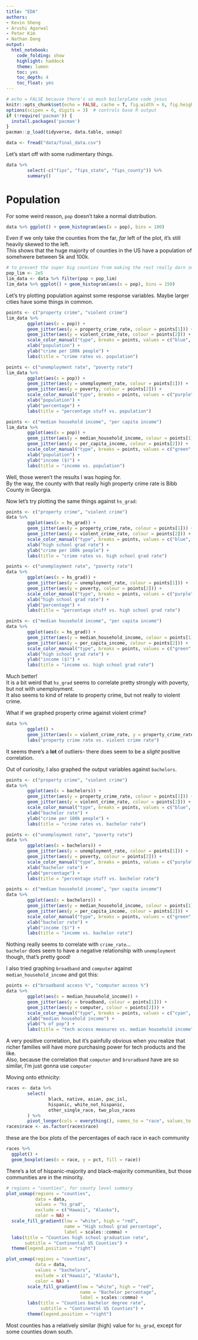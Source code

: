 ```yaml
---
title: "EDA"
authors:
- Kevin Sheng
- Arushi Agarwal
- Peter Kim
- Nathan Dang
output:
  html_notebook:
    code_folding: show
    highlight: haddock
    theme: lumen
    toc: yes
    toc_depth: 4
    toc_float: yes
---
```


```r
# echo = FALSE because there's so much boilerplate code jesus
knitr::opts_chunk$set(echo = FALSE, cache = T, fig.width = 6, fig.height = 3)
options(scipen = 0, digits = 3)  # controls base R output
if (!require('pacman')) {
  install.packages('pacman')
}
pacman::p_load(tidyverse, data.table, usmap)
```

```r
data <- fread("data/final_data.csv")
```

Let's start off with some rudimentary things.

```r
data %>%
        select(-c("fips", "fips_state", "fips_county")) %>%
        summary()
```

# Population

For some weird reason, `pop` doesn't take a normal distribution.

```r
data %>% ggplot() + geom_histogram(aes(x = pop), bins = 100)
```

Even if we only take the counties from the far, *far* left of the plot, it's still heavily skewed to the left. \
This shows that the huge majority of counties in the US have a population of somehwere between 5k and 100k.

```r
# to prevent the super big counties from making the rest really darn small
pop_lim <- 2e5
lim_data <- data %>% filter(pop < pop_lim)
lim_data %>% ggplot() + geom_histogram(aes(x = pop), bins = 150)
```

Let's try plotting population against some response variables. Maybe larger cities have some things in common.

```r
points <- c("property crime", "violent crime")
lim_data %>%
        ggplot(aes(x = pop)) +
        geom_jitter(aes(y = property_crime_rate, colour = points[1])) +
        geom_jitter(aes(y = violent_crime_rate, colour = points[2])) +
        scale_color_manual("type", breaks = points, values = c("blue", "red")) +
        xlab("population") +
        ylab("crime per 100k people") +
        labs(title = "crime rates vs. population")

points <- c("unemployment rate", "poverty rate")
lim_data %>%
        ggplot(aes(x = pop)) +
        geom_jitter(aes(y = unemployment_rate, colour = points[1])) +
        geom_jitter(aes(y = poverty, colour = points[2])) +
        scale_color_manual("type", breaks = points, values = c("purple", "red")) +
        xlab("population") +
        ylab("percentage") +
        labs(title = "percentage stuff vs. population")

points <- c("median household income", "per capita income")
lim_data %>%
        ggplot(aes(x = pop)) +
        geom_jitter(aes(y = median_household_income, colour = points[1])) +
        geom_jitter(aes(y = per_capita_income, colour = points[2])) +
        scale_color_manual("type", breaks = points, values = c("green", "yellow")) +
        xlab("population") +
        ylab("income ($)") +
        labs(title = "income vs. population")
```

Well, those weren't the results I was hoping for. \
By the way, the county with that really high property crime rate is Bibb County in Georgia.

Now let's try plotting the same things against `hs_grad`:

```r
points <- c("property crime", "violent crime")
data %>%
        ggplot(aes(x = hs_grad)) +
        geom_jitter(aes(y = property_crime_rate, colour = points[1])) +
        geom_jitter(aes(y = violent_crime_rate, colour = points[2])) +
        scale_color_manual("type", breaks = points, values = c("blue", "red")) +
        xlab("high school grad rate") +
        ylab("crime per 100k people") +
        labs(title = "crime rates vs. high school grad rate")

points <- c("unemployment rate", "poverty rate")
data %>%
        ggplot(aes(x = hs_grad)) +
        geom_jitter(aes(y = unemployment_rate, colour = points[1])) +
        geom_jitter(aes(y = poverty, colour = points[2])) +
        scale_color_manual("type", breaks = points, values = c("purple", "red")) +
        xlab("high school grad rate") +
        ylab("percentage") +
        labs(title = "percentage stuff vs. high school grad rate")

points <- c("median household income", "per capita income")
data %>%
        ggplot(aes(x = hs_grad)) +
        geom_jitter(aes(y = median_household_income, colour = points[1])) +
        geom_jitter(aes(y = per_capita_income, colour = points[2])) +
        scale_color_manual("type", breaks = points, values = c("green", "yellow")) +
        xlab("high school grad rate") +
        ylab("income ($)") +
        labs(title = "income vs. high school grad rate")
```

Much better! \
It is a bit weird that `hs_grad` seems to correlate pretty strongly with poverty, but not with unemployment. \
It also seems to kind of relate to property crime, but not really to violent crime.

What if we graphed property crime against violent crime?

```r
data %>%
        ggplot() +
        geom_jitter(aes(x = violent_crime_rate, y = property_crime_rate)) +
        labs("property crime rate vs. violent crime rate")
```

It seems there's a **lot** of outliers- there does seem to be a *slight* positive correlation.

Out of curiosity, I also graphed the output variables against `bachelors`.

```r
points <- c("property crime", "violent crime")
data %>%
        ggplot(aes(x = bachelors)) +
        geom_jitter(aes(y = property_crime_rate, colour = points[1])) +
        geom_jitter(aes(y = violent_crime_rate, colour = points[2])) +
        scale_color_manual("type", breaks = points, values = c("blue", "red")) +
        xlab("bachelor rate") +
        ylab("crime per 100k people") +
        labs(title = "crime rates vs. bachelor rate")

points <- c("unemployment rate", "poverty rate")
data %>%
        ggplot(aes(x = bachelors)) +
        geom_jitter(aes(y = unemployment_rate, colour = points[1])) +
        geom_jitter(aes(y = poverty, colour = points[2])) +
        scale_color_manual("type", breaks = points, values = c("purple", "red")) +
        xlab("bachelor rate") +
        ylab("percentage") +
        labs(title = "percentage stuff vs. bachelor rate")

points <- c("median household income", "per capita income")
data %>%
        ggplot(aes(x = bachelors)) +
        geom_jitter(aes(y = median_household_income, colour = points[1])) +
        geom_jitter(aes(y = per_capita_income, colour = points[2])) +
        scale_color_manual("type", breaks = points, values = c("green", "yellow")) +
        xlab("bachelor rate") +
        ylab("income ($)") +
        labs(title = "income vs. bachelor rate")
```

Nothing really seems to correlate with `crime_rate`... \
`bachelor` does seem to have a negative relationship with `unemployment` though, that's pretty good!

I also tried graphing `broadband` and `computer` against `median_household_income` and got this:

```r
points <- c("broadband access %", "computer access %")
data %>%
        ggplot(aes(x = median_household_income)) +
        geom_jitter(aes(y = broadband, colour = points[1])) +
        geom_jitter(aes(y = computer, colour = points[2])) +
        scale_color_manual("type", breaks = points, values = c("cyan", "blue")) +
        xlab("median household income") +
        ylab("% of pop") +
        labs(title = "tech access measures vs. median household income")
```
A very positive correlation, but it's painfully obvious when you realize that richer families will have more purchasing power for tech products and the like. \
Also, because the correlation that `computer` and `broradband` have are so similar, I'm just gonna use `computer`

Moving onto ethnicity:

```r
races <- data %>%
        select(
                black, native, asian, pac_isl,
                hispanic, white_not_hispanic,
                other_single_race, two_plus_races
        ) %>%
        pivot_longer(cols = everything(), names_to = "race", values_to = "pct")
races$race <- as.factor(races$race)
```

these are the box plots of the percentages of each race in each community
```r
races %>%
  ggplot() +
  geom_boxplot(aes(x = race, y = pct, fill = race))
```

There's a lot of hispanic-majority and black-majority communities, but those communities are in the minority.

```r
# regions = "counties", for county level summary
plot_usmap(regions = "counties",
           data = data,
           values = "hs_grad",
           exclude = c("Hawaii", "Alaska"),
           color = NA) +
  scale_fill_gradient(low = "white", high = "red",
                      name = "High school grad percentage",
                      label = scales::comma) +
  labs(title = "Counties high school graduation rate",
       subtitle = "Continental US Counties") +
  theme(legend.position = "right")

plot_usmap(regions = "counties",
           data = data,
           values = "bachelors",
           exclude = c("Hawaii", "Alaska"),
           color = NA) +
        scale_fill_gradient(low = "white", high = "red",
                            name = "Bachelor percentage",
                            label = scales::comma) +
        labs(title = "Counties bachelor degree rate",
             subtitle = "Continental US Counties") +
        theme(legend.position = "right")
```
Most counties has a relatively similar (high) value for `hs_grad`, except for some counties down south.
